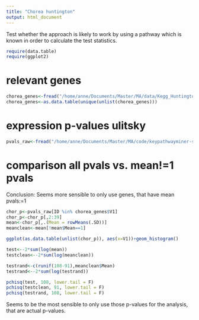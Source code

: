 ```yaml
---
title: "Chorea huntington"
output: html_document
---
```


Test whether the approach is likely to work by using a pathway which is
known in order to calculate the test statistics. 

```r
require(data.table)
require(ggplot2)

```

# relevant genes
```r
chorea_genes<-fread("/home/anne/Documents/Master/MA/data/Kegg_Huntington_EntrezID.csv")
chorea_genes<-as.data.table(unique(unlist(chorea_genes)))
```


# expression p-values ulitsky

```r
pvals_raw<-fread("/home/anne/Documents/Master/MA/code/keypathwayminer-standalone/src/main/resources/huntington-gene-expression-DOWN.txt", header=T, sep="\t")
```

# comparison all pvals vs. mean!=1 pvals
Conclusion: Seems more sensible to only use genes, that have mean pvals:=1
```r
chor_p<-pvals_raw[ID %in% chorea_genes$V1]
chor_p<-chor_p[,2:39]
mean<-chor_p[,.(Mean = rowMeans(.SD))]
meanclean<-mean[!mean$Mean==1]

ggplot(as.data.table(unlist(chor_p)), aes(x=V1))+geom_histogram()

```


```r
test<--2*sum(log(mean))
testclean<--2*sum(log(meanclean))

testrand<-c(runif(108-91),meanclean$Mean)
testrand<--2*sum(log(testrand))

pchisq(test, 108, lower.tail = F)
pchisq(testclean, 91, lower.tail = F)
pchisq(testrand, 108, lower.tail = F)

```

Seems to be the most sensible to only use those p-values for the analysis, that are actual p-values.


